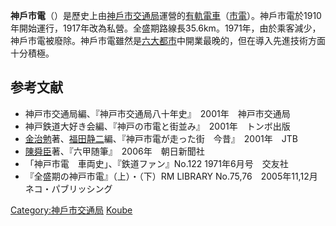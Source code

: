 {{expand|time=2015-12-14T09:39:21+00:00}}
'''神戶市電'''（{{jpn|j=神戸市電|hg=こうべしでん|rm=Kōbe shiden|f=y}}）是歷史上由[[神戶市交通局|神戶市交通局]]運營的[[有軌電車|有軌電車]]（[[市電|市電]]）。神戶市電於1910年開始運行，1917年改為私營。全盛期路線長35.6km。1971年，由於乘客減少，神戶市電被廢除。神戶市電雖然是[[六大都市|六大都市]]中開業最晚的，但在導入先進技術方面十分積極。
== 参考文献 ==
*神戸市交通局編、『神戸市交通局八十年史』　2001年　神戸市交通局
*神戸鉄道大好き会編、『神戸の市電と街並み』　2001年　トンボ出版
*[[金治勉|金治勉]]著、[[福田静二|福田静二]]編、『神戸市電が走った街　今昔』　2001年　JTB
*[[陳舜臣|陳舜臣]]著、『六甲随筆』　2006年　朝日新聞社
*「神戸市電　車両史」、『鉄道ファン』No.122 1971年6月号　交友社
*『全盛期の神戸市電』（上）・（下）RM LIBRARY No.75,76　2005年11,12月　ネコ・パブリッシング

{{日本路面電車}}
[[Category:神戶市交通局|Category:神戶市交通局]]
[[Category:日本已停用的鐵路線|Koube]]